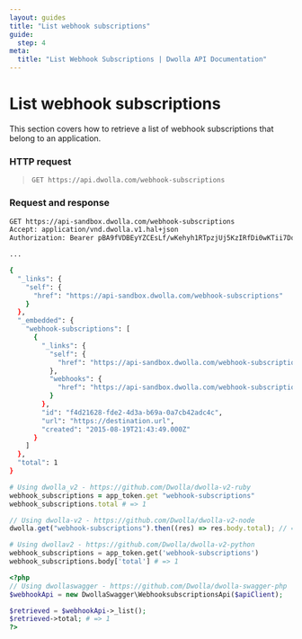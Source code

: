 ```yaml
---
layout: guides
title: "List webhook subscriptions"
guide:
  step: 4
meta:
  title: "List Webhook Subscriptions | Dwolla API Documentation"
---
```


# List webhook subscriptions

This section covers how to retrieve a list of webhook subscriptions that belong to an application.

### HTTP request

> `GET https://api.dwolla.com/webhook-subscriptions`

### Request and response

```bash
GET https://api-sandbox.dwolla.com/webhook-subscriptions
Accept: application/vnd.dwolla.v1.hal+json
Authorization: Bearer pBA9fVDBEyYZCEsLf/wKehyh1RTpzjUj5KzIRfDi0wKTii7DqY

...

{
  "_links": {
    "self": {
      "href": "https://api-sandbox.dwolla.com/webhook-subscriptions"
    }
  },
  "_embedded": {
    "webhook-subscriptions": [
      {
        "_links": {
          "self": {
            "href": "https://api-sandbox.dwolla.com/webhook-subscriptions/f4d21628-fde2-4d3a-b69a-0a7cb42adc4c"
          },
          "webhooks": {
            "href": "https://api-sandbox.dwolla.com/webhook-subscriptions/f4d21628-fde2-4d3a-b69a-0a7cb42adc4c/webhooks"
          }
        },
        "id": "f4d21628-fde2-4d3a-b69a-0a7cb42adc4c",
        "url": "https://destination.url",
        "created": "2015-08-19T21:43:49.000Z"
      }
    ]
  },
  "total": 1
}
```

```ruby
# Using dwolla_v2 - https://github.com/Dwolla/dwolla-v2-ruby
webhook_subscriptions = app_token.get "webhook-subscriptions"
webhook_subscriptions.total # => 1
```

```javascript
// Using dwolla-v2 - https://github.com/Dwolla/dwolla-v2-node
dwolla.get("webhook-subscriptions").then((res) => res.body.total); // => 1
```

```python
# Using dwollav2 - https://github.com/Dwolla/dwolla-v2-python
webhook_subscriptions = app_token.get('webhook-subscriptions')
webhook_subscriptions.body['total'] # => 1
```

```php
<?php
// Using dwollaswagger - https://github.com/Dwolla/dwolla-swagger-php
$webhookApi = new DwollaSwagger\WebhooksubscriptionsApi($apiClient);

$retrieved = $webhookApi->_list();
$retrieved->total; # => 1
?>
```

